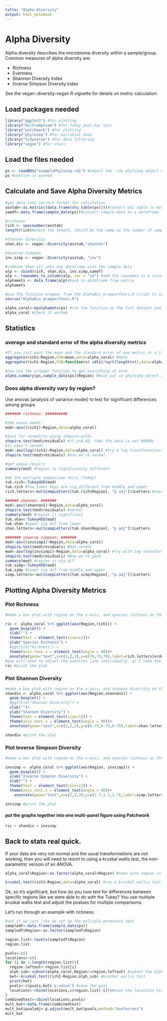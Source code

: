 ```yaml
---
title: "Alpha diversity"
output: html_notebook
---
```


# Alpha Diversity

Alpha diversity describes the microbiome diversity *within* a sample/group. Common measures of alpha diversity are:

- Richness
- Evenness
- Shannon Diversity Index
- Inverse Simpson Diversity Index

See the vegan::diversity-vegan R vignette for details on metric calculation.

## Load packages needed
```r
library("ggplot2") #for plotting
library("multcompView") #for Tukey post-hoc test
library("patchwork") #for plotting
library("phyloseq") #for microbial data
library("tidyverse") #for data filtering
library("vegan") #for stats
```


## Load the files needed
```r
ps <- readRDS("examplePhyloseq.rds") #import the .rds phyloseq object made in the intro to phyloseq notebook
ps #confirm it worked
```


## Calculate and Save Alpha Diversity Metrics
```r
#get data into correct format for calculation
asvtab<-as.matrix((data.frame(otu_table(ps))))#convert otu table to matrix
samdf<-data.frame(sample_data(ps))#convert sample data to a dataframe

#richness
rich <- specnumber(asvtab)
length(rich)#check the length, should be the same as the number of samples

#Shannon diversity
shan.div <- vegan::diversity(asvtab,"shannon")

#Inverse Simpson
inv.simp <- vegan::diversity(asvtab, "inv")

#combine them all into one dataframe with the sample data
alp <- cbind(rich, shan.div, inv.simp,samdf)
alp <- rownames_to_column(alp, var = "id") #add the rownames as a column
alphamets <- data.frame(alp)#back to dataframe from matrix
alphamets

#use the function wrapper from the AlphaDiv_wrapperfuncs.R script to save yourself some time (and lines of code)
source("AlphaDiv_wrapperfuncs.R")

alpha_coral<-myalphamets(ps) #run the function on the full dataset and save the output
alpha_coral #check it worked
```
## Statistics

### average and standard error of the alpha diversity metrics
```r
#If you just want the mean and the standard error of one metric at a time:
aggregate(rich1~Region,FUN=mean,data=alpha_coral) #mean
aggregate(rich1~Region,FUN=function(x) sd(x)/sqrt(length(x)),data=alpha_coral) #se

#now use the wrapper function to get everything at once
alpha.summary(ps,sample_data(ps)$Region) #must put in phyloseq object and then the sampledata variable that you are interested in

```

### Does alpha diversity vary by region?

Use anovas (analysis of variance model) to test for significant differences among groups.
```r

####### richness: ##########

#the anova model
mod<-aov((rich1)~Region,data=alpha_coral)

#test for normality using shapiro-wilks
shapiro.test(mod$residuals) #if p<0.05, then the data is not NORMAL
#it wasn't normal
mod<-aov(log(rich1)~Region,data=alpha_coral) #try a log transformation
shapiro.test(mod$residuals) #now we're normal.

#get anova results
summary(mod) #region is significantly different

#do the multiple comparison tests (tukey)
tuk.rich<-TukeyHSD(mod)
tuk.rich #the lower keys are sig different from middle and upper
rich.letters<-multcompLetters(tuk.rich$Region[, "p adj"])$Letters #save letters for plotting

###### shannon: #######
mod<-aov((shannon1)~Region,data=alpha_coral) 
shapiro.test(mod$residuals) #normal
summary(mod) #region is significant
tuk.shan<-TukeyHSD(mod)
tuk.shan #upper sig dif from lower
shan.letters<-multcompLetters(tuk.shan$Region[, "p adj"])$Letters

####### inverse simpson: #######
mod<-aov((invsimp1)~Region,data=alpha_coral)
shapiro.test(mod$residuals) #Not normal
mod<-aov(log(invsimp1)~Region,data=alpha_coral) #try with log transform
shapiro.test(mod$residuals) #Now we're good
summary(mod) #region is sig dif
tuk.simp<-TukeyHSD(mod)
tuk.simp #lower sig dif from middle and upper
simp.letters<-multcompLetters(tuk.simp$Region[, "p adj"])$Letters
```

## Plotting Alpha Diversity Metrics

### Plot Richness
```r
#make a box plot with region on the x-axis, and species richness on the y-axis, saved in a variable so that it can be saved later or used with patchwork

ric <- alpha_coral %>% ggplot(aes(Region,rich1)) + 
  geom_boxplot() + 
  xlab("") +  
  theme(text = element_text(size=12))+
  ylab("Species Richness") + 
  #ggtitle("Richness") + 
  theme(axis.text.x = element_text(angle = 90))+
  annotate(geom="text",x=c(1,2,3),y=c(70,70,70),label=rich.letters[order(names(rich.letters))],color="red")
#you will need to adjust the annotate line individually, as I took the easy way out when coding this instead of making it work with anything
ric #print the plot
```

### Plot Shannon Diversity
```r
#make a box plot with region on the x-axis, and shannon diversity on the y-axis, saved in a variable so that it can be saved later with ggsave
shandiv <- alpha_coral %>% ggplot(aes(Region,shannon1)) + 
  geom_boxplot() + 
  #ggtitle("Shannon Diversity") + 
  xlab("")+
  ylab("Shannon Diversity") + 
  theme(text = element_text(size=12)) + 
  theme(axis.text.x = element_text(angle = 90))+
  annotate(geom="text",x=c(1,2,3),y=c(0.75,0.75,0.75),label=shan.letters[order(names(shan.letters))],color="red")

shandiv #print the plot
```


### Plot Inverse Simpson Diversity
```r
#make a box plot with region on the x-axis, and species richness on the y-axis, saved in a variable so that it can be saved later with ggsave

invsimp <- alpha_coral %>% ggplot(aes(Region, invsimp1)) + 
  geom_boxplot() + 
  ylab("Inverse Simpson Diversity") + 
  xlab("") + 
  theme(text = element_text(size=12)) + 
  theme(axis.text.x = element_text(angle = 90))+
    annotate(geom="text",x=c(1,2,3),y=c(1.7,1.7,1.7),label=simp.letters[order(names(simp.letters))],color="red")

invsimp #print the plot
```

#### put the graphs together into one multi-panel figure using Patchwork
```r
ric + shandiv + invsimp 
```
## Back to stats real quick.

If your data are very not normal and the usual transformations are not working, then you will need to resort to using a kruskal wallis test, the non-parametric version of an ANOVA.


```r
alpha_coral$Region<-as.factor(alpha_coral$Region) #make sure region is a factor 

kruskal.test(rich1~Region,data=alpha_coral) #run a kruskal wallis test of richness by region 

```
Ok, so it's significant, but how do you now test for differences between specific regions like we were able to do with the Tukey? You use multiple kruskal wallis test and adjust the pvalues for multiple comparisons.

Let's run through an example with richness:
```r
#set it up just like we set up the multiple permanova test
sampledf<-data.frame(sample_data(ps))
sampledf$Region<-as.factor(sampledf$Region)

region.list<-levels(sampledf$Region)
region.list

pvals<-c()
locations<-c()
for (i in 1:length(region.list)){
  region.leftout<-region.list[i]
  alph_sub<-subset(alpha_coral,Region!=region.leftout) #subset the alpha metrics to just two locations
  kwt<-kruskal.test(rich1~Region,alph_sub) #kruskal wallis test
  print(kwt)
  pvals<-c(pvals,kwt$'p.value') #save the pval 
  locations<-rbind(locations,c(region.list[-i]))#save the locations tested
}
combinedtest<-cbind(locations,pvals)
mult_kwt<-data.frame(combinedtest)
mult_kwt$pvaladj<-p.adjust(mult_kwt$pvals,method="bonferroni")
mult_kwt
```





